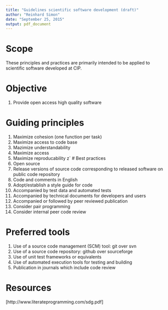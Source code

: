 ```yaml
---
title: "Guidelines scientific software development (draft)"
author: "Reinhard Simon"
date: "September 25, 2015"
output: pdf_document
---
```


# Scope

These principles and practices are primarily intended to be applied to scientific software developed at CIP.

# Objective

1. Provide open access high quality software

# Guiding principles

1. Maximize cohesion (one function per task)
2. Maximize access to code base
3. Mazimize understandability
4. Maximize access
5. Maximize reproducability
z`
# Best practices
1. Open source
2. Release versions of source code corresponding to released software on public code repository
3. Code and comments in English
4. Adopt/establish a style guide for code
5. Accompanied by test data and automated tests
6. Accompanied by technical documents for developers and users
7. Accompanied or followed by peer reviewed publication
8. Consider pair programming
9. Consider internal peer code review

# Preferred tools
1. Use of a source code management (SCM) tool: git over svn
2. Use of a source code repository: github over sourceforge
3. Use of unit test frameworks or equivalents
4. Use of automated execution tools for testing and building
5. Publication in journals which include code review

# Resources
[http://www.literateprogramming.com/sdg.pdf]




